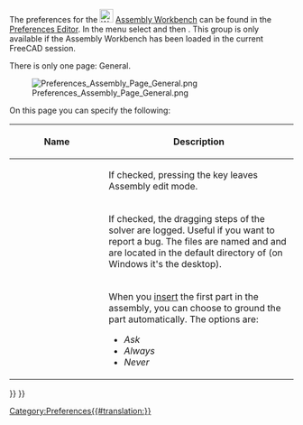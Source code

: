 <languages/>

{{Docnav
|[[Assembly_CreateJointBelt|CreateJointBelt]]
|
|[[Assembly_Workbench|Assembly]]
|IconL=Assembly_CreateJointBelt.svg
|IconR=
|IconC=Workbench_Assembly.svg
}}

{{TOCright}}

The preferences for the [[Image:Workbench_Assembly.svg|24px|link=Assembly_Workbench]] [[Assembly_Workbench|Assembly Workbench]] can be found in the [[Preferences Editor|Preferences Editor]]. In the menu select {{MenuCommand|Edit → Preferences}} and then {{MenuCommand|[[Image:Workbench_Assembly.svg|16px]] Assembly}}. This group is only available if the Assembly Workbench has been loaded in the current FreeCAD session.

There is only one page: General.

[[Image:Preferences_Assembly_Page_General.png]]

On this page you can specify the following:

{| class="wikitable"
!style="width: 33%;"|Name
!style="width: 66%;"|Description
|-
| {{MenuCommand|Esc leaves edit mode}}
| If checked, pressing the {{KEY|Esc}} key leaves Assembly edit mode.
|-
| {{MenuCommand|Log dragging steps}}
| If checked, the dragging steps of the solver are logged. Useful if you want to report a bug. The files are named {{FileName|runPreDrag.asmt}} and {{FileName|dragging.log}} and are located in the default directory of {{Incode|std::ofstream}} (on Windows it's the desktop).
|-
| {{MenuCommand|Ground first part}}
| When you [[Assembly_InsertLink|insert]] the first part in the assembly, you can choose to ground the part automatically. The options are:
* ''Ask''
* ''Always''
* ''Never''
|}


{{Docnav
|[[Assembly_CreateJointBelt|CreateJointBelt]]
|
|[[Assembly_Workbench|Assembly]]
|IconL=Assembly_CreateJointBelt.svg
|IconR=
|IconC=Workbench_Assembly.svg
}}

{{Assembly_Tools_navi{{#translation:}}}}
{{Userdocnavi{{#translation:}}}}
[[Category:Preferences{{#translation:}}]]